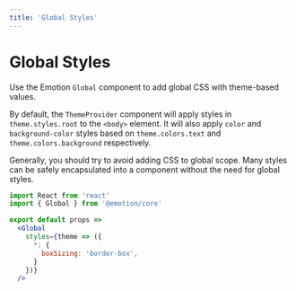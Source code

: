 ```yaml
---
title: 'Global Styles'
---
```



# Global Styles

Use the Emotion `Global` component to add global CSS with theme-based values.

By default, the `ThemeProvider` component will apply styles in `theme.styles.root` to the `<body>` element.
It will also apply `color` and `background-color` styles based on `theme.colors.text` and `theme.colors.background` respectively.

<Note>
Generally, you should try to avoid adding CSS to global scope.
Many styles can be safely encapsulated into a component without the need for global styles.
</Note>

```jsx
import React from 'react'
import { Global } from '@emotion/core'

export default props =>
  <Global
    styles={theme => ({
      *: {
        boxSizing: 'border-box',
      }
    })}
  />
```
